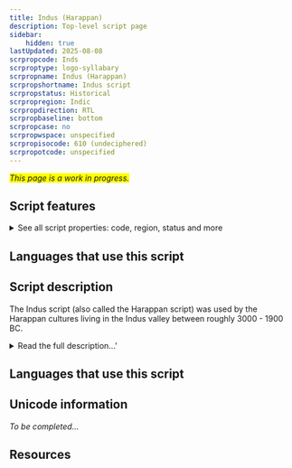 ```yaml
---
title: Indus (Harappan)
description: Top-level script page
sidebar:
    hidden: true
lastUpdated: 2025-08-08
scrpropcode: Inds
scrproptype: logo-syllabary
scrpropname: Indus (Harappan)
scrpropshortname: Indus script
scrpropstatus: Historical
scrpropregion: Indic
scrpropdirection: RTL
scrpropbaseline: bottom
scrpropcase: no
scrpropwspace: unspecified
scrpropisocode: 610 (undeciphered)
scrpropotcode: unspecified
---
```


<span style='background-color:yellow'>_This page is a work in progress._</span>


## Script features

<details>
<summary> See all script properties: code, region, status and more</summary>
<ScriptInfo />
</details>

## Languages that use this script

<WsList script='Inds' wsMax='5' />

## Script description

The Indus script (also called the Harappan script) was used by the Harappan cultures living in the Indus valley between roughly 3000 - 1900 BC.

<details>
<summary>Read the full description...'</summary>Although the script was discovered in 1875 and there have been numerous attempts to decipher it, little is known about the configuration of the symbols. There are no remaining examples of the formative stages of the script, so it is not possible to trace a genetic affiliation to any other known script. Furthermore, the script died out in 1900 BC with the Indus Valley Civilization, leaving no descendents.

There has been some controversy surrounding the script, as to whether it represented a spoken language at all, or whether the symbols were merely religious or political symbols having no linguistic content. In 2004 a paper entitled "The Collapse of the Indus-Script Thesis" (this can be read in full [here](http://www.safarmer.com/fsw2.pdf)) was the first widely-read suggestion that the symbols discovered in the Indus Valley may not have represented a language. The author's claims were refuted by a statistical study comparing the pattern of symbols to other linguistic and non-linguistic systems, which found that the Indus script's pattern more closely matched the pattern of linguistic systems. This article can be purchased [here](http://www.sciencemag.org/cgi/content/abstract/1170391). This debate continues. Even amongst those scholars who agree that the script did represent a spoken language, there is disagreement as to whether the language represented was Dravidian or Indo-Aryan.

What is agreed upon is that each symbol probably represented a concept or part of a concept, as opposed to purely phonetic content. Estimates as to the number of signs used vary, but tend to be around four hundred. Extant texts consist of between one and seventeen signs, but are normally fairly short, containing about 5 signs. Words are thought to have been composed of up to three signs, although word division was not marked in any way so this is not known for certain.

The script was generally written from right to left, although some exceptions to this have been found.
</details>

## Languages that use this script

<WsList script='Inds' wsMax='5' />

## Unicode information

_To be completed..._

## Resources

<ScriptResources detailSummary='seemore' />

